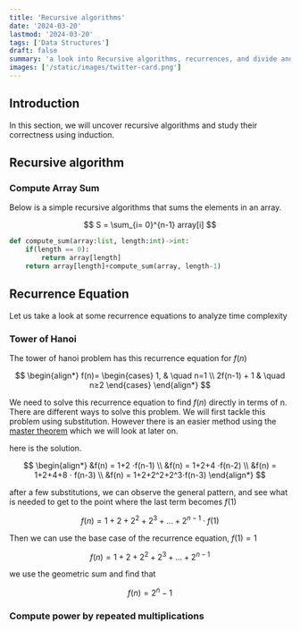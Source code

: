 ```yaml
---
title: 'Recursive algorithms'
date: '2024-03-20'
lastmod: '2024-03-20'
tags: ['Data Structures']
draft: false
summary: 'a look into Recursive algorithms, recurrences, and divide and conquer'
images: ['/static/images/twitter-card.png']
---
```


## Introduction

In this section, we will uncover recursive algorithms and study their correctness using induction.

<TOCInline toc={props.toc} exclude="Introduction" />

## Recursive algorithm

### Compute Array Sum

Below is a simple recursive algorithms that sums the elements in an array.

$$
S = \sum_{i= 0}^{n-1} array[i]
$$

```py
def compute_sum(array:list, length:int)->int:
    if(length == 0):
        return array[length]
    return array[length]+compute_sum(array, length-1)
```

## Recurrence Equation

Let us take a look at some recurrence equations to analyze time complexity

### Tower of Hanoi

The tower of hanoi problem has this recurrence equation for $f(n)$

$$
\begin{align*}
f(n)=
\begin{cases}
1, & \quad n=1 \\
2f(n-1) + 1 & \quad n≥2
\end{cases}
\end{align*}
$$

We need to solve this recurrence equation to find $f(n)$ directly in terms of n. There are different ways to solve this problem. We will first tackle this problem using substitution. However there is an easier method using the [master theorem](<https://en.wikipedia.org/wiki/Master_theorem_(analysis_of_algorithms)>) which we will look at later on.

here is the solution.

$$
\begin{align*}
&f(n) = 1+2 ⋅f(n-1) \\
&f(n) = 1+2+4 ⋅f(n-2) \\
&f(n) = 1+2+4+8 ⋅ f(n-3) \\
&f(n) = 1+2+2^2+2^3⋅f(n-3)
\end{align*}
$$

after a few substitutions, we can observe the general pattern, and see what is needed to get to the point where the last term becomes $f(1)$

$$
f(n) = 1+2+2^2+2^3+...+2^{n-1}⋅f(1)
$$

Then we can use the base case of the recurrence equation, $f(1)=1$

$$
f(n) = 1+2+2^2+2^3+...+2^{n-1}
$$

we use the geometric sum and find that

$$
f(n)=2^n-1
$$

### Compute power by repeated multiplications
